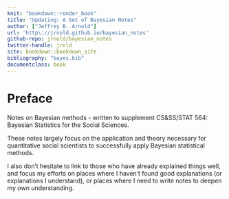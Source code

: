 ```yaml
---
knit: "bookdown::render_book"
title: "Updating: A Set of Bayesian Notes"
author: ["Jeffrey B. Arnold"]
url: 'http\://jrnold.github.io/bayesian_notes'
github-repo: jrnold/bayesian_notes
twitter-handle: jrnld
site: bookdown::bookdown_site
bibliography: "bayes.bib"
documentclass: book
---
```


# Preface {-}

Notes on Bayesian methods - written to supplement CS&SS/STAT 564: Bayesian Statistics for the Social Sciences.

These notes largely focus on the application and theory necessary for quantitative social scientists to successfully apply Bayesian statistical methods.

I also don't hesitate to link to those who have already explained things well, and focus my efforts on places where I haven't found good explanations (or explanations I understand), or places where I need to write notes to deepen my own understanding.
